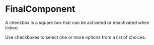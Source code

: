 

<Meta component={FinalComponent} title="Lessons/10 - Compound Components Pattern 🚧/Final" />

# FinalComponent

A checkbox is a square box that can be activated or deactivated when ticked. 

Use checkboxes to select one or more options from a list of choices.
